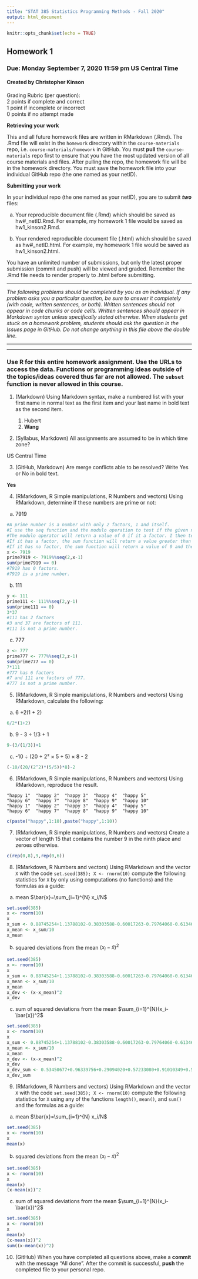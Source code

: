 ---
title: "STAT 385 Statistics Programming Methods - Fall 2020"
output: html_document
---

```{r setup, include=FALSE}
knitr::opts_chunk$set(echo = TRUE)
```

## Homework 1
### Due: Monday September 7, 2020 11:59 pm US Central Time
#### Created by Christopher Kinson

Grading Rubric (per question):  
2 points if complete and correct  
1 point if incomplete or incorrect  
0 points if no attempt made  


**Retrieving your work**

This and all future homework files are written in RMarkdown (.Rmd). The .Rmd file will exist in the `homework` directory within the `course-materials` repo, i.e. `course-materials/homework` in GitHub. You must **pull** the `course-materials` repo first to ensure that you have the most updated version of all course materials and files. After pulling the repo, the homework file will be in the homework directory. You must save the homework file into your individual GitHub repo (the one named as your netID). 

**Submitting your work**

In your individual repo (the one named as your netID), you are to submit ***two*** files:

a. Your reproducible document file (.Rmd) which should be saved as hw#_netID.Rmd. For example, my homework 1 file would be saved as hw1_kinson2.Rmd.

b. Your rendered reproducible document file (.html) which should be saved as hw#_netID.html. For example, my homework 1 file would be saved as hw1_kinson2.html.

You have an unlimited number of submissions, but only the latest proper submission (commit and push) will be viewed and graded. Remember the .Rmd file needs to render properly to .html before submitting. 


***


*The following problems should be completed by you as an individual. If any problem asks you a particular question, be sure to answer it completely (with code, written sentences, or both). Written sentences should not appear in code chunks or code cells. Written sentences should appear in Markdown syntax unless specifically stated otherwise. When students get stuck on a homework problem, students should ask the question in the Issues page in GitHub. Do not change anything in this file above the double line.*


***
***


### Use R for this entire homework assignment. Use the URLs to access the data. Functions or programming ideas outside of the topics/ideas covered thus far are not allowed. The `subset` function is never allowed in this course.

1. (Markdown) Using Markdown syntax, make a numbered list with your first name in normal text as the first item and your last name in bold text as the second item. 

    1. Hubert
    2. **Wang**


2. (Syllabus, Markdown) All assignments are assumed to be in which time zone? 

US Central Time

3. (GitHub, Markdown) Are merge conflicts able to be resolved? Write Yes or No in bold text.

**Yes**

4. (RMarkdown, R Simple manipulations, R Numbers and vectors) Using RMarkdown, determine if these numbers are prime or not:

  a. 7919

```{r}
#A prime number is a number with only 2 factors, 1 and itself.
#I use the seq function and the modulo operation to test if the given number has any other factors.
#The modulo operator will return a value of 0 if it a factor. I then test all values in the sequence to see if they are equal to 0.
#If it has a factor, the sum function will return a value greater than 0 and the number is not prime.
#If it has no factor, the sum function will return a value of 0 and the number is prime.
x <- 7919
prime7919 <- 7919%%seq(2,x-1)
sum(prime7919 == 0)
#7919 has 0 factors.
#7919 is a prime number.
```

  b. 111

```{r}
y <- 111
prime111 <- 111%%seq(2,y-1)
sum(prime111 == 0)
3*37
#111 has 2 factors
#3 and 37 are factors of 111.
#111 is not a prime number.
```

  c. 777

```{r}
z <- 777
prime777 <- 777%%seq(2,z-1)
sum(prime777 == 0)
7*111
#777 has 6 factors
#7 and 111 are factors of 777.
#777 is not a prime number.
```

5. (RMarkdown, R Simple manipulations, R Numbers and vectors) Using RMarkdown, calculate the following:

  a. 6 ÷2(1 + 2)

```{r}
6/2*(1+2)
```

  b. 9 - 3 ÷ 1/3 + 1

```{r}
9-(3/(1/3))+1
```

  c. -10 ÷ (20 ÷ 2² × 5 ÷ 5) × 8 - 2

```{r}
(-10/(20/(2^2)*(5/5))*8)-2
```

6. (RMarkdown, R Simple manipulations, R Numbers and vectors) Using RMarkdown, reproduce the result.
``` 
"happy 1"  "happy 2"  "happy 3"  "happy 4"  "happy 5" 
"happy 6"  "happy 7"  "happy 8"  "happy 9"  "happy 10"
"happy 1"  "happy 2"  "happy 3"  "happy 4"  "happy 5" 
"happy 6"  "happy 7"  "happy 8"  "happy 9"  "happy 10"
```

```{r}
c(paste("happy",1:10),paste("happy",1:10))
```

7. (RMarkdown, R Simple manipulations, R Numbers and vectors) Create a vector of length 15 that contains the number 9 in the ninth place and zeroes otherwise.

```{r}
c(rep(0,8),9,rep(0,6))
```

8. (RMarkdown, R Numbers and vectors) Using RMarkdown and the vector `X` with the code `set.seed(385); X <- rnorm(10)` compute the following statistics for `X` by only using computations (no functions) and the formulas as a guide:  

  a. mean $\bar{x}=\sum_{i=1}^{N} x_i/N$   

```{r}
set.seed(385)
x <- rnorm(10)
x
x_sum <- 0.88745254+1.13788102-0.38303588-0.60017263-0.79764060-0.61346699+0.77728575-0.03958418+0.44064853+0.75416090
x_mean <- x_sum/10
x_mean
```

  b. squared deviations from the mean $(x_i-\bar{x})^2$ 

```{r}
set.seed(385)
x <- rnorm(10)
x
x_sum <- 0.88745254+1.13788102-0.38303588-0.60017263-0.79764060-0.61346699+0.77728575-0.03958418+0.44064853+0.75416090
x_mean <- x_sum/10
x_mean
x_dev <- (x-x_mean)^2
x_dev
```

  c. sum of squared deviations from the mean $\sum_{i=1}^{N}(x_i-\bar{x})^2$ 

```{r}
set.seed(385)
x <- rnorm(10)
x
x_sum <- 0.88745254+1.13788102-0.38303588-0.60017263-0.79764060-0.61346699+0.77728575-0.03958418+0.44064853+0.75416090
x_mean <- x_sum/10
x_mean
x_dev <- (x-x_mean)^2
x_dev
x_dev_sum <- 0.53450677+0.96339756+0.29094020+0.57233080+0.91010349+0.59262259+0.38555767+0.03839132+0.08082404+0.35737447
x_dev_sum
```

9. (RMarkdown, R Numbers and vectors) Using RMarkdown and the vector `X` with the code `set.seed(385); X <- rnorm(10)` compute the following statistics for `X` using any of the functions `length()`, `mean()`, and `sum()` and the formulas as a guide:  

  a. mean $\bar{x}=\sum_{i=1}^{N} x_i/N$   

```{r}
set.seed(385)
x <- rnorm(10)
x
mean(x)
```

  b. squared deviations from the mean $(x_i-\bar{x})^2$ 

```{r}
set.seed(385)
x <- rnorm(10)
x
mean(x)
(x-mean(x))^2
```

  c. sum of squared deviations from the mean $\sum_{i=1}^{N}(x_i-\bar{x})^2$   

```{r}
set.seed(385)
x <- rnorm(10)
x
mean(x)
(x-mean(x))^2
sum((x-mean(x))^2)
```

10. (GitHub) When you have completed all questions above, make a **commit** with the message "All done". After the commit is successful, **push** the completed file to your personal repo.
